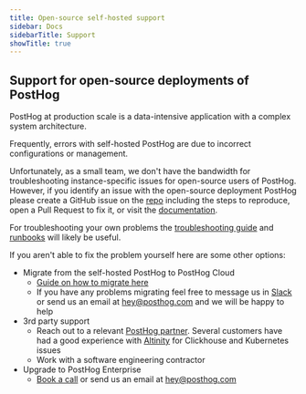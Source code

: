 ```yaml
---
title: Open-source self-hosted support
sidebar: Docs
sidebarTitle: Support
showTitle: true
---
```



<Disclaimer />

## Support for open-source deployments of PostHog

PostHog at production scale is a data-intensive application with a complex system architecture.

Frequently, errors with self-hosted PostHog are due to incorrect configurations or management.

Unfortunately, as a small team, we don't have the bandwidth for troubleshooting instance-specific issues for open-source users of PostHog. However, if you identify an issue with the open-source deployment PostHog please create a GitHub issue on the [repo](https://github.com/PostHog/posthog/issues/new/choose) including the steps to reproduce, open a Pull Request to fix it, or visit the [documentation](https://github.com/PostHog/posthog.com/issues/new/choose).

For troubleshooting your own problems the [troubleshooting guide](https://posthog.com/docs/self-host/deploy/troubleshooting) and [runbooks](https://posthog.com/docs/self-host/deploy/troubleshooting) will likely be useful.

If you aren't able to fix the problem yourself here are some other options:

- Migrate from the self-hosted PostHog to PostHog Cloud
  - [Guide on how to migrate here](https://posthog.com/docs/migrate/migrate-between-posthog-instances)
  - If you have any problems migrating feel free to message us in [Slack](https://posthog.com/slack) or send us an email at [hey@posthog.com](mailto:hey@posthog.com) and we will be happy to help
- 3rd party support
  - Reach out to a relevant [PostHog partner](https://posthog.com/partners). Several customers have had a good experience with [Altinity](https://posthog.com/partners/altinity) for Clickhouse and Kubernetes issues
  - Work with a software engineering contractor
- Upgrade to PostHog Enterprise
  - [Book a call](https://posthog.com/book-a-demo) or send us an email at [hey@posthog.com](mailto:hey@posthog.com)
